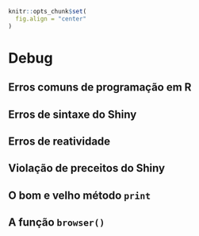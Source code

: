 ```r
knitr::opts_chunk$set(
  fig.align = "center"
)
```

# Debug

## Erros comuns de programação em R

## Erros de sintaxe do Shiny

## Erros de reatividade

## Violação de preceitos do Shiny

## O bom e velho método `print`

## A função `browser()`

